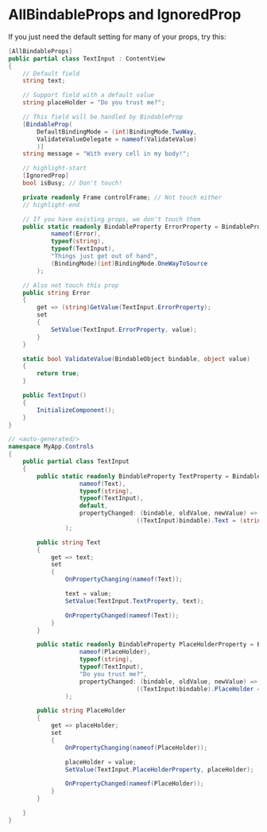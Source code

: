 
# AllBindableProps and IgnoredProp

If you just need the default setting for many of your props, try this:

<Tabs>
<TabItem value="TextInput.cs">

```csharp
[AllBindableProps]
public partial class TextInput : ContentView
{
    // Default field
    string text;

    // Support field with a default value
    string placeHolder = "Do you trust me?";

    // This field will be handled by BindableProp
    [BindableProp(
        DefaultBindingMode = (int)BindingMode.TwoWay,
        ValidateValueDelegate = nameof(ValidateValue)
        )]
    string message = "With every cell in my body!";

    // highlight-start
    [IgnoredProp]
    bool isBusy; // Don't touch!

    private readonly Frame controlFrame; // Not touch either
    // highlight-end

    // If you have existing props, we don't touch them
    public static readonly BindableProperty ErrorProperty = BindableProperty.Create(
            nameof(Error),
            typeof(string),
            typeof(TextInput),
            "Things just get out of hand",
            (BindingMode)(int)BindingMode.OneWayToSource
        );

    // Also not touch this prop
    public string Error
    {
        get => (string)GetValue(TextInput.ErrorProperty);
        set
        {
            SetValue(TextInput.ErrorProperty, value);
        }
    }

    static bool ValidateValue(BindableObject bindable, object value)
    {
        return true;
    }

    public TextInput()
    {
        InitializeComponent();
    }
}
```

</TabItem>

<TabItem value="TextInput.g.cs">

```csharp
// <auto-generated/>
namespace MyApp.Controls
{
    public partial class TextInput
    {
        public static readonly BindableProperty TextProperty = BindableProperty.Create(
                    nameof(Text),
                    typeof(string),
                    typeof(TextInput),
                    default,
                    propertyChanged: (bindable, oldValue, newValue) =>
                                    ((TextInput)bindable).Text = (string)newValue
                );

        public string Text
        {
            get => text;
            set
            {
                OnPropertyChanging(nameof(Text));

                text = value;
                SetValue(TextInput.TextProperty, text);

                OnPropertyChanged(nameof(Text));
            }
        }

        public static readonly BindableProperty PlaceHolderProperty = BindableProperty.Create(
                    nameof(PlaceHolder),
                    typeof(string),
                    typeof(TextInput),
                    "Do you trust me?",
                    propertyChanged: (bindable, oldValue, newValue) =>
                                    ((TextInput)bindable).PlaceHolder = (string)newValue
                );

        public string PlaceHolder
        {
            get => placeHolder;
            set
            {
                OnPropertyChanging(nameof(PlaceHolder));

                placeHolder = value;
                SetValue(TextInput.PlaceHolderProperty, placeHolder);

                OnPropertyChanged(nameof(PlaceHolder));
            }
        }

    }
}
```

</TabItem>
</Tabs>

